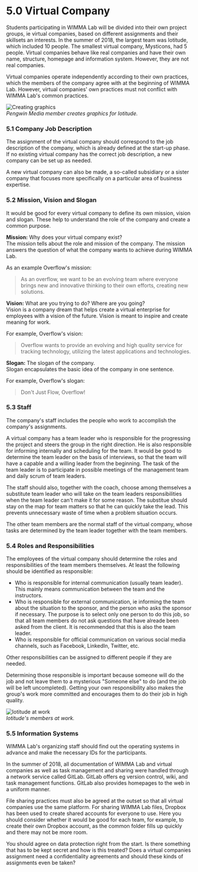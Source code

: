 # 5.0 Virtual Company
Students participating in WIMMA Lab will be divided into their own project groups, ie virtual companies, based on different assignments and their skillsets an interests. In the summer of 2018, the largest team was Iotitude, which included 10 people. The smallest virtual company, Mysticons, had 5 people. Virtual companies behave like real companies and have their own name, structure, homepage and information system. However, they are not real companies.

Virtual companies operate independently according to their own practices, which the members of the company agree with at the beginning of WIMMA Lab. However, virtual companies' own practices must not conflict with WIMMA Lab's common practices.

![Creating graphics](/assets/Black-Book-Images/image012.jpg)  
*Pengwin Media member creates graphics for Iotitude.*

### 5.1 Company Job Description

The assignment of the virtual company should correspond to the job description of the company, which is already defined at the start-up phase. If no existing virtual company has the correct job description, a new company can be set up as needed.

A new virtual company can also be made, a so-called subsidiary or a sister company that focuses more specifically on a particular area of business expertise.

### 5.2 Mission, Vision and Slogan

It would be good for every virtual company to define its own mission, vision and slogan. These help to understand the role of the company and create a common purpose.

**Mission:** Why does your virtual company exist?  
The mission tells about the role and mission of the company. The mission answers the question of what the company wants to achieve during WIMMA Lab.

As an example Overflow's mission:
> As an overflow, we want to be an evolving team where everyone brings new and innovative thinking to their own efforts, creating new solutions.

**Vision:** What are you trying to do? Where are you going?  
Vision is a company dream that helps create a virtual enterprise for employees with a vision of the future. Vision is meant to inspire and create meaning for work.

For example, Overflow's vision:
> Overflow wants to provide an evolving and high quality service for tracking technology, utilizing the latest applications and technologies.

**Slogan:** The slogan of the company.  
Slogan encapsulates the basic idea of the company in one sentence.

For example, Overflow's slogan:
> Don't Just Flow, Overflow!

### 5.3 Staff

The company's staff includes the people who work to accomplish the company's assignments.

A virtual company has a team leader who is responsible for the progressing the project and steers the group in the right direction. He is also responsible for informing internally and scheduling for the team. It would be good to determine the team leader on the basis of interviews, so that the team will have a capable and a willing leader from the beginning. The task of the team leader is to participate in possible meetings of the management team and daily scrum of team leaders.

The staff should also, together with the coach, choose among themselves a substitute team leader who will take on the team leaders responsibilities when the team leader can't make it for some reason. The substitue should stay on the map for team matters so that he can quickly take the lead. This prevents unnecessary waste of time when a problem situation occurs.

The other team members are the normal staff of the virtual company, whose tasks are determined by the team leader together with the team members.

### 5.4 Roles and Responsibilities

The employees of the virtual company should determine the roles and responsibilities of the team members themselves. At least the following should be identified as responsible:

* Who is responsible for internal communication (usually team leader). This mainly means communication between the team and the instructors.
* Who is responsible for external communication, ie informing the team about the situation to the sponsor, and the person who asks the sponsor if necessary. The purpose is to select only one person to do this job, so that all team members do not ask questions that have alreade been asked from the client. It is recommended that this is also the team leader.
* Who is responsible for official communication on various social media channels, such as Facebook, LinkedIn, Twitter, etc.

Other responsibilities can be assigned to different people if they are needed.

Determining those responsible is important because someone will do the job and not leave them to a mysterious "Someone else" to do (and the job will be left uncompleted). Getting your own responsibility also makes the group's work more committed and encourages them to do their job in high quality.

![Iotitude at work](/assets/Black-Book-Images/image013.jpg)   
*Iotitude's members at work.*

### 5.5 Information Systems

WIMMA Lab's organizing staff should find out the operating systems in advance and make the necessary IDs for the participants.

In the summer of 2018, all documentation of WIMMA Lab and virtual companies as well as task management and sharing were handled through a network service called GitLab. GitLab offers eg version control, wiki, and task management functions. GitLab also provides homepages to the web in a uniform manner.

File sharing practices must also be agreed at the outset so that all virtual companies use the same platform. For sharing WIMMA Lab files, Dropbox has been used to create shared accounts for everyone to use. Here you should consider whether it would be good for each team, for example, to create their own Dropbox account, as the common folder fills up quickly and there may not be more room.

You should agree on data protection right from the start. Is there something that has to be kept secret and how is this treated? Does a virtual companies assignment need a confidentiality agreements and should these kinds of assignments even be taken?
